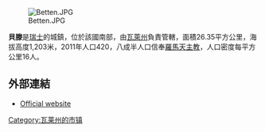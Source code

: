 [[Image:Betten.JPG|right]]

'''貝滕'''是[[瑞士|瑞士]]的城鎮，位於該國南部，由[[瓦萊州|瓦萊州]]負責管轄，面積26.35平方公里，海拔高度1,203米，2011年人口420，八成半人口信奉[[羅馬天主教|羅馬天主教]]，人口密度每平方公里16人。

==外部連結==
* [http://gemeinde.bettmeralp.ch Official website]{{Wayback|url=http://gemeinde.bettmeralp.ch/ |date=20100816112141 }} {{de icon}}

{{Switzerland-geo-stub}}
[[Category:瓦莱州的市镇|Category:瓦莱州的市镇]]